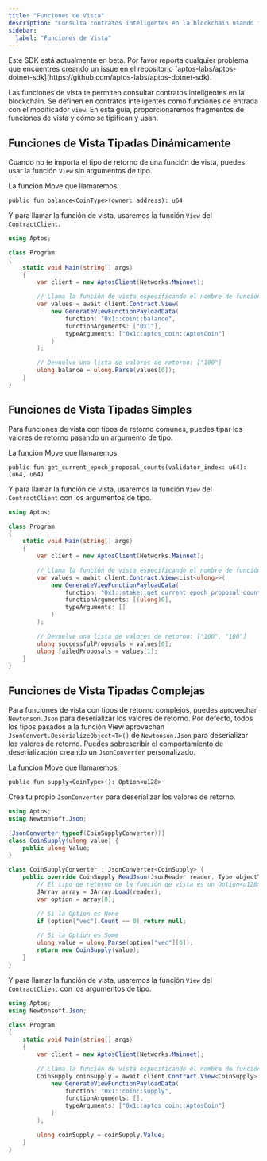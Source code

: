 ```yaml
---
title: "Funciones de Vista"
description: "Consulta contratos inteligentes en la blockchain usando funciones de vista con enfoques dinámicos y fuertemente tipados en el SDK .NET"
sidebar:
  label: "Funciones de Vista"
---
```



<Aside type="caution" emoji="❗">
  Este SDK está actualmente en beta. Por favor reporta cualquier problema que encuentres
  creando un issue en el repositorio
  [aptos-labs/aptos-dotnet-sdk](https://github.com/aptos-labs/aptos-dotnet-sdk).
</Aside>

Las funciones de vista te permiten consultar contratos inteligentes en la blockchain. Se definen en contratos inteligentes como funciones de entrada con el modificador `view`.
En esta guía, proporcionaremos fragmentos de funciones de vista y cómo se tipifican y usan.

## Funciones de Vista Tipadas Dinámicamente

Cuando no te importa el tipo de retorno de una función de vista, puedes usar la función `View` sin argumentos de tipo.

La función Move que llamaremos:

```move
public fun balance<CoinType>(owner: address): u64
```

Y para llamar la función de vista, usaremos la función `View` del `ContractClient`.

```csharp {9-16}
using Aptos;

class Program
{
    static void Main(string[] args)
    {
        var client = new AptosClient(Networks.Mainnet);

        // Llama la función de vista especificando el nombre de función, argumentos y argumentos de tipo
        var values = await client.Contract.View(
            new GenerateViewFunctionPayloadData(
                function: "0x1::coin::balance",
                functionArguments: ["0x1"],
                typeArguments: ["0x1::aptos_coin::AptosCoin"]
            )
        );

        // Devuelve una lista de valores de retorno: ["100"]
        ulong balance = ulong.Parse(values[0]);
    }
}
```

## Funciones de Vista Tipadas Simples

Para funciones de vista con tipos de retorno comunes, puedes tipar los valores de retorno pasando un argumento de tipo.

La función Move que llamaremos:

```move
public fun get_current_epoch_proposal_counts(validator_index: u64): (u64, u64)
```

Y para llamar la función de vista, usaremos la función `View` del `ContractClient` con los argumentos de tipo.

```csharp {9-16}
using Aptos;

class Program
{
    static void Main(string[] args)
    {
        var client = new AptosClient(Networks.Mainnet);

        // Llama la función de vista especificando el nombre de función, argumentos y argumentos de tipo
        var values = await client.Contract.View<List<ulong>>(
            new GenerateViewFunctionPayloadData(
                function: "0x1::stake::get_current_epoch_proposal_counts",
                functionArguments: [(ulong)0],
                typeArguments: []
            )
        );

        // Devuelve una lista de valores de retorno: ["100", "100"]
        ulong successfulProposals = values[0];
        ulong failedProposals = values[1];
    }
}
```

## Funciones de Vista Tipadas Complejas

Para funciones de vista con tipos de retorno complejos, puedes aprovechar `Newtonson.Json` para deserializar los valores de retorno. Por defecto,
todos los tipos pasados a la función View aprovechan `JsonConvert.DeserializeObject<T>()` de `Newtonson.Json` para deserializar
los valores de retorno. Puedes sobrescribir el comportamiento de deserialización creando un `JsonConverter` personalizado.

La función Move que llamaremos:

```move
public fun supply<CoinType>(): Option<u128>
```

Crea tu propio `JsonConverter` para deserializar los valores de retorno.

```csharp {9-26}
using Aptos;
using Newtonsoft.Json;

[JsonConverter(typeof(CoinSupplyConverter))]
class CoinSupply(ulong value) {
    public ulong Value;
}

class CoinSupplyConverter : JsonConverter<CoinSupply> {
    public override CoinSupply ReadJson(JsonReader reader, Type objectType, CoinSupply existingValue, bool hasExistingValue, JsonSerializer serializer) {
        // El tipo de retorno de la función de vista es un Option<u128> -> [{ "vec": [] }] o [{ "vec": ["100"] }]
        JArray array = JArray.Load(reader);
        var option = array[0];

        // Si la Option es None
        if (option["vec"].Count == 0) return null;

        // Si la Option es Some
        ulong value = ulong.Parse(option["vec"][0]);
        return new CoinSupply(value);
    }
}
```

Y para llamar la función de vista, usaremos la función `View` del `ContractClient` con los argumentos de tipo.

```csharp {10-17}
using Aptos;
using Newtonsoft.Json;

class Program
{
    static void Main(string[] args)
    {
        var client = new AptosClient(Networks.Mainnet);

        // Llama la función de vista especificando el nombre de función, argumentos y argumentos de tipo
        CoinSupply coinSupply = await client.Contract.View<CoinSupply>(
            new GenerateViewFunctionPayloadData(
                function: "0x1::coin::supply",
                functionArguments: [],
                typeArguments: ["0x1::aptos_coin::AptosCoin"]
            )
        );

        ulong coinSupply = coinSupply.Value;
    }
}
```
